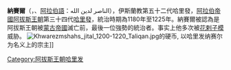 {{unreferenced|time=2020-05-31T04:22:12+00:00}}
{{NoteTA
|G1=伊斯蘭
}}{{Infobox monarch
| name            =拉希德二世
| reign           =1158年8月6日 – 1225年10月5日
| full name       =
| titles          =
| predecessor     =[[穆斯塔迪|穆斯塔迪]]
| successor       =[[查希爾一世|查希爾一世]]
| royal house     =
| dynasty         =[[阿拔斯王朝|阿拔斯王朝]]
| father          =[[穆斯塔迪|穆斯塔迪]]
| issue          =[[查希爾一世|查希爾一世]]
| birth_date   =1180年3月28日
| death_date   =1225年10月5日
|}}
'''納賽爾'''（{{bd|1158年|8月6日|1225年|10月5日|catIdx=A}}，{{lang|en|An-Nasir}}、[[阿拉伯語|阿拉伯語]]：الناصر لدين الله），伊斯蘭教第五十二代哈里發，[[阿拉伯帝國|阿拉伯帝國]][[阿拔斯王朝|阿拔斯王朝]]第三十四代[[哈里發|哈里發]]，統治時期為1180年至1225年。納賽爾被認為是阿拔斯王朝被[[蒙古帝國|蒙古帝國]]滅亡前，最後一位強勢的統治者。事实上他多次被[[花剌子模|花剌子模]]威胁。
[[Image:Khwarezmshahs_jital_1200-1220_Taliqan.jpg|thumb]]的硬币, 以哈里发纳赛尔为名义上的宗主]]

{{s-start}}
{{s-hou|[[阿拔斯王朝|阿拔斯王朝]]||1158年||1225年}}
{{s-rel|su}}
{{s-bef|before=[[穆斯塔迪|穆斯塔迪]]}}
{{s-ttl|title=[[伊斯蘭教|伊斯蘭教]]第五十二代[[哈里發列表|哈里發]]|years=1180年－1225年}}
{{s-aft|after=[[查希爾一世|查希爾一世]]}}
{{s-end}}
{{Abbasids}}
{{阿拔斯王朝}}
{{Authority control}}
[[Category:阿拔斯王朝哈里发|Category:阿拔斯王朝哈里发]]